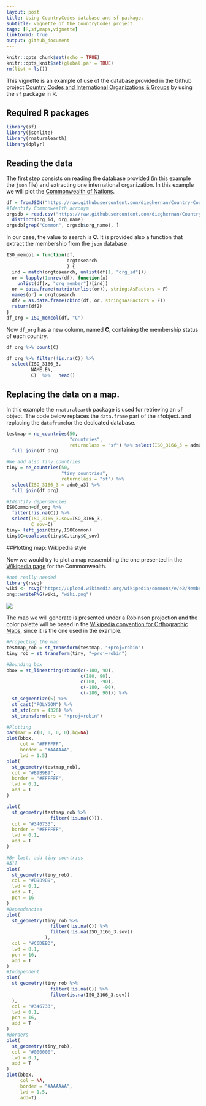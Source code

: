 ```yaml
---
layout: post
title: Using CountryCodes database and sf package.
subtitle: vignette of the CountryCodes project.
tags: [R,sf,maps,vignette]
linktormd: true
output: github_document
---
```



```r
knitr::opts_chunk$set(echo = TRUE)
knitr::opts_knit$set(global.par = TRUE)
rm(list = ls())

```



This vignette is an example of use of the database provided in the Github project [Country Codes and International Organizations & Groups](https://dieghernan.github.io/projects/countrycodes/)
  by using the `sf` package in R.

## Required R packages

```r
library(sf)
library(jsonlite)
library(rnaturalearth)
library(dplyr)

```

## Reading the data
The first step consists on reading the database provided (in this example the `json` file) and extracting one international organization. In this example we will plot the [Commonwealth of Nations](https://en.wikipedia.org/wiki/Commonwealth_of_Nations).

```r
df = fromJSON("https://raw.githubusercontent.com/dieghernan/Country-Codes-and-International-Organizations/master/outputs/Countrycodesfull.json")
#Identify Commonwealth acronym
orgsdb = read.csv("https://raw.githubusercontent.com/dieghernan/Country-Codes-and-International-Organizations/master/outputs/CountrycodesOrgs.csv") %>%
  distinct(org_id, org_name)
orgsdb[grep("Common", orgsdb$org_name), ]
```
 In our case, the value to search is **C**. It is provided also a function that extract the membership from the `json` database:
```r
ISO_memcol = function(df,
                      orgtosearch 
                      ) {
  ind = match(orgtosearch, unlist(df[1, "org_id"]))
  or = lapply(1:nrow(df), function(x)
    unlist(df[x, "org_member"])[ind])
  or = data.frame(matrix(unlist(or)), stringsAsFactors = F)
  names(or) = orgtosearch
  df2 = as.data.frame(cbind(df, or, stringsAsFactors = F))
  return(df2)
}
df_org = ISO_memcol(df, "C")
```

Now `df_org` has a new column, named **C**, containing the membership status of each country.
```r
df_org %>% count(C)

df_org %>% filter(!is.na(C)) %>%
  select(ISO_3166_3,
         NAME.EN,
         C)  %>%   head()

```

## Replacing the data on a map.
In this example the `rnaturalearth` package is used for retrieving an `sf` object.  The code below replaces the `data.frame` part of the `sf`object.
and replacing the `dataframe`for the dedicated database.

```r
testmap = ne_countries(50,
                       "countries",
                       returnclass = "sf") %>% select(ISO_3166_3 = adm0_a3) %>%
  full_join(df_org)

#We add also tiny countries
tiny = ne_countries(50, 
                    "tiny_countries",
                    returnclass = "sf") %>% 
  select(ISO_3166_3 = adm0_a3) %>%
  full_join(df_org)

#Identify dependencies
ISOCommon=df_org %>% 
  filter(!is.na(C)) %>% 
  select(ISO_3166_3.sov=ISO_3166_3,
         C_sov=C)
tiny= left_join(tiny,ISOCommon)
tiny$C=coalesce(tiny$C,tiny$C_sov)
```

##Plotting map: Wikipedia style

Now we would try to plot a map ressembling the one presented in the [Wikipedia page](https://en.wikipedia.org/wiki/Commonwealth_of_Nations) for the Commonwealth.
```r
#not really needed
library(rsvg)
wiki <- rsvg("https://upload.wikimedia.org/wikipedia/commons/e/e2/Member_states_of_the_Commonwealth_of_Nations.svg")
png::writePNG(wiki, "wiki.png")
```
<img src="https://raw.githubusercontent.com/dieghernan/dieghernan.github.io/master/_codes/2019-04-27-Using-CountryCodes/wiki.png">

The map we will generate is presented under a Robinson projection and the color palette will be based in the [Wikipedia convention for Orthographic Maps](https://en.wikipedia.org/wiki/Wikipedia:WikiProject_Maps/Conventions/Orthographic_maps), since it is the one used in the example.


```r
#Projecting the map
testmap_rob = st_transform(testmap, "+proj=robin")
tiny_rob = st_transform(tiny, "+proj=robin")

#Bounding box
bbox = st_linestring(rbind(c(-180, 90),
                           c(180, 90),
                           c(180, -90),
                           c(-180, -90),
                           c(-180, 90))) %>%
  st_segmentize(5) %>%
  st_cast("POLYGON") %>%
  st_sfc(crs = 4326) %>%
  st_transform(crs = "+proj=robin")

#Plotting
par(mar = c(0, 0, 0, 0),bg=NA)
plot(bbox,
     col = "#FFFFFF",
     border = "#AAAAAA",
     lwd = 1.5)
plot(
  st_geometry(testmap_rob),
  col = "#B9B9B9",
  border = "#FFFFFF",
  lwd = 0.1,
  add = T
)

plot(
  st_geometry(testmap_rob %>%
                filter(!is.na(C))),
  col = "#346733",
  border = "#FFFFFF",
  lwd = 0.1,
  add = T
)

#By last, add tiny countries
#All
plot(
  st_geometry(tiny_rob),
  col = "#B9B9B9",
  lwd = 0.1,
  add = T,
  pch = 16
)
#Dependencies
plot(
  st_geometry(tiny_rob %>%
                filter(!is.na(C)) %>%
                filter(!is.na(ISO_3166_3.sov))
              ),
  col = "#C6DEBD",
  lwd = 0.1,
  pch = 16,
  add = T
)
#Independent
plot(
  st_geometry(tiny_rob %>%
                filter(!is.na(C)) %>%
                filter(is.na(ISO_3166_3.sov))
  ),
  col = "#346733",
  lwd = 0.1,
  pch = 16,
  add = T
)
#Borders
plot(
  st_geometry(tiny_rob),
  col = "#000000",
  lwd = 0.1,
  add = T
)
plot(bbox,
     col = NA,
     border = "#AAAAAA",
     lwd = 1.5,
     add=T)

```
